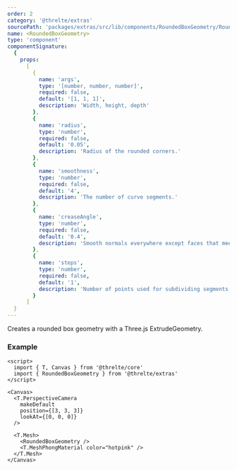 ```yaml
---
order: 2
category: '@threlte/extras'
sourcePath: 'packages/extras/src/lib/components/RoundedBoxGeometry/RoundedBoxGeometry.svelte'
name: <RoundedBoxGeometry>
type: 'component'
componentSignature:
  {
    props:
      [
        {
          name: 'args',
          type: '[number, number, number]',
          required: false,
          default: '[1, 1, 1]',
          description: 'Width, height, depth'
        },
        {
          name: 'radius',
          type: 'number',
          required: false,
          default: '0.05',
          description: 'Radius of the rounded corners.'
        },
        {
          name: 'smoothness',
          type: 'number',
          required: false,
          default: '4',
          description: 'The number of curve segments.'
        },
        {
          name: 'creaseAngle',
          type: 'number',
          required: false,
          default: '0.4',
          description: 'Smooth normals everywhere except faces that meet at an angle greater than the crease angle.'
        },
        {
          name: 'steps',
          type: 'number',
          required: false,
          default: '1',
          description: 'Number of points used for subdividing segments along the depth of the extruded spline.'
        }
      ]
  }
---
```


Creates a rounded box geometry with a Three.js ExtrudeGeometry.

### Example

```svelte
<script>
  import { T, Canvas } from '@threlte/core'
  import { RoundedBoxGeometry } from '@threlte/extras'
</script>

<Canvas>
  <T.PerspectiveCamera
    makeDefault
    position={[3, 3, 3]}
    lookAt={[0, 0, 0]}
  />

  <T.Mesh>
    <RoundedBoxGeometry />
    <T.MeshPhongMaterial color="hotpink" />
  </T.Mesh>
</Canvas>
```
